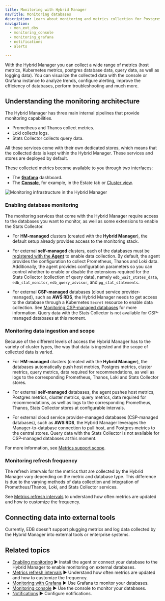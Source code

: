 ```yaml
---
title: Monitoring with Hybrid Manager
navTitle: Monitoring databases
description: Learn about monitoring and metrics collection for Postgres databases, Kubernetes, Grafana, and Loki, with PG AI Hybrid Manager.
navigation:
  - mon_ext_dbs
  - monitoring_console
  - monitoring_grafana
  - notifications
  - alerts

---
```


With the Hybrid Manager you can collect a wide range of metrics (host metrics, Kubernetes metrics, postgres database data, query data, as well as logging data). You can visualize the collected data with the console or Grafana instance to analyze trends, configure alerting, improve the efficiency of databases, perform troubleshooting and much more.

## Understanding the monitoring architecture

The Hybrid Manager has three main internal pipelines that provide monitoring capabilities.

-   Prometheus and Thanos collect metrics. 
-   Loki collects logs.
-   Stats Collector collects query data. 

All these services come with their own dedicated stores, which means that the collected data is kept within the Hybrid Manager. These services and stores are deployed by default. 

These collected metrics become available to you through two interfaces: 

-   The [**Grafana**](monitoring_grafana) dashboard.
-   The [**Console**](monitoring_console), for example, in the Estate tab or [Cluster view](../cluster_management/view_clusters/).

![Monitoring infrastructure in the Hybrid Manager](../../images/hm_monitoring_no_ext.svg)

### Enabling database monitoring

The monitoring services that come with the Hybrid Manager require access to the databases you want to monitor, as well as some extensions to enable the Stats Collector.

-   For **HM-managed** clusters (created with the **Hybrid Manager**), the default setup already provides access to the monitoring stack. 

-   For external **self-managed** clusters, each of the databases must be [registered with the **Agent**](mon_ext_dbs/mon_with_agent) to enable data collection. By default, the agent provides the configuration to collect Prometheus, Thanos and Loki data. Additionally, the agent provides configuration parameters so you can control whether to enable or disable the extensions required for the Stats Collector (collection of query data), namely `edb_wait_states_data`, `edb_stat_monitor`, `edb_query_advisor`, and `pg_stat_statements`.

-   For external **CSP-managed** databases (cloud service provider-managed), such as **AWS RDS**, the Hybrid Manager needs to get access to the database through a Kubernetes `Secret` resource to enable data collection. See [Monitoring CSP-managed databases](mon_ext_dbs/mon_ext_csp) for more information. Query data with the Stats Collector is not available for CSP-managed databases at this moment.

### Monitoring data ingestion and scope

Because of the different levels of access the Hybrid Manager has to the variety of cluster types, the way that data is ingested and the scope of collected data is varied.

-   For **HM-managed** clusters (created with the **Hybrid Manager**), the databases automatically push host metrics, Postgres metrics, cluster metrics, query metrics, data required for recommendations, as well as logs to the corresponding Prometheus, Thanos, Loki and Stats Collector stores.

-   For external **self-managed** databases, the agent pushes host metrics, Postgres metrics, cluster metrics, query metrics, data required for recommendations, as well as logs to the corresponding Prometheus, Thanos, Stats Collector stores at configurable intervals.

-   For external cloud service provider-managed databases (CSP-managed databases), such as **AWS RDS**, the Hybrid Manager leverages the Manager-to-database connection to pull host, and Postgres metrics to the central stores. Query data with the Stats Collector is not available for CSP-managed databases at this moment.

For more information, see [Metrics support scope](monitoring_console/support_scope.mdx).

### Monitoring refresh frequency

The refresh intervals for the metrics that are collected by the Hybrid Manager vary depending on the metric and database type. This difference is due to the varying methods of data collection and integration of Prometheus/Thanos, Loki, and Stats Collector services.

See [Metrics refresh intervals](monitoring_console/metrics_latency.mdx) to understand how often metrics are updated and how to customize the frequency.

## Connecting data into external tools

Currently, EDB doesn't support plugging metrics and log data collected by the Hybrid Manager into external tools or enterprise systems.

## Related topics

-   [Enabling monitoring](mon_ext_dbs) ► Install the agent or connect your database to the Hybrid Manager to enable monitoring on external databases.
-   [Metrics refresh intervals](monitoring_console/metrics_latency.mdx) ► Understand how often metrics are updated and how to customize the frequency.
-   [Monitoring with Grafana](monitoring_grafana) ► Use Grafana to monitor your databases.
-   [Monitoring console](monitoring_console) ► Use the console to monitor your databases.
-   [Notifications](notifications.mdx) ► Configure notifications. 
